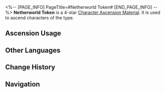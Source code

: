 <%-- [PAGE_INFO]
PageTitle=#Netherworld Token#
[END_PAGE_INFO] --%>
{{Item Infobox
|id          = 110411
|image       = Item Netherworld Token.png
|type        = Character Ascension Material
|invCategory = Upgrade Materials
|rarity      = 4
|effect      = 
|description = The Aurumaton Spectral Envoy's weapon. Can be used for the Ascension of Physical characters.
|source1     = [[Stagnant Shadow: Fyxestroll Garden]]
|source2     = [[Stagnant Shadow (Fyxestroll Garden)]]
|source3     = [[Omni-Synthesizer]] &mdash; Material Exchange
}}
{{Description|This is both a weapon used by the Ten-Lords Commission messengers to subdue mara and abominations, as well as a token they present when undertaking operations. No authorities of the mortal realm have jurisdiction over them.<br /><br />''"Messengers of Netherworld, authorized envoys of death's realm. Bearing orders for apprehension, with no pardon for transgressors."''}}
'''Netherworld Token''' is a 4-star [[Character Ascension Material]]. It is used to ascend characters of the {{Color|Physical|link=1}} type.

==Ascension Usage==
{{Ascension Usage}}

==Other Languages==
{{Other Languages
|en   = Netherworld Token
|zhs  = 幽府通令
|zht  = 幽府通令
|ja   = 幽府通令
|ko   = 명부 명령
|es   = Pase del inframundo
|fr   = Jeton de l'au-delà
|ru   = Призрачный пропуск
|th   = Netherworld Token
|vi   = Thông Lệnh Cõi Âm
|de   = Unterweltpass
|id   = Netherworld Token
|pt   = Token do Submundo
}}

==Change History==
{{Change History|1.0}}

==Navigation==
{{Upgrade Material Navbox}}
